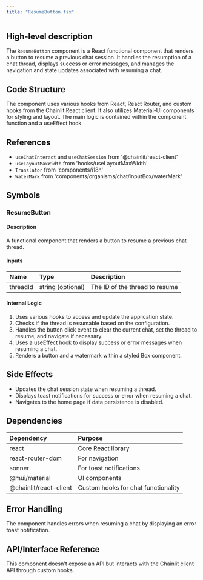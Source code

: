 ```yaml
---
title: "ResumeButton.tsx"
---
```


## High-level description
The `ResumeButton` component is a React functional component that renders a button to resume a previous chat session. It handles the resumption of a chat thread, displays success or error messages, and manages the navigation and state updates associated with resuming a chat.

## Code Structure
The component uses various hooks from React, React Router, and custom hooks from the Chainlit React client. It also utilizes Material-UI components for styling and layout. The main logic is contained within the component function and a useEffect hook.

## References
- `useChatInteract` and `useChatSession` from '@chainlit/react-client'
- `useLayoutMaxWidth` from 'hooks/useLayoutMaxWidth'
- `Translator` from 'components/i18n'
- `WaterMark` from 'components/organisms/chat/inputBox/waterMark'

## Symbols

### ResumeButton
#### Description
A functional component that renders a button to resume a previous chat thread.

#### Inputs
| Name | Type | Description |
|:-----|:-----|:------------|
| threadId | string (optional) | The ID of the thread to resume |

#### Internal Logic
1. Uses various hooks to access and update the application state.
2. Checks if the thread is resumable based on the configuration.
3. Handles the button click event to clear the current chat, set the thread to resume, and navigate if necessary.
4. Uses a useEffect hook to display success or error messages when resuming a chat.
5. Renders a button and a watermark within a styled Box component.

## Side Effects
- Updates the chat session state when resuming a thread.
- Displays toast notifications for success or error when resuming a chat.
- Navigates to the home page if data persistence is disabled.

## Dependencies
| Dependency | Purpose |
|:-----------|:--------|
| react | Core React library |
| react-router-dom | For navigation |
| sonner | For toast notifications |
| @mui/material | UI components |
| @chainlit/react-client | Custom hooks for chat functionality |

## Error Handling
The component handles errors when resuming a chat by displaying an error toast notification.

## API/Interface Reference
This component doesn't expose an API but interacts with the Chainlit client API through custom hooks.